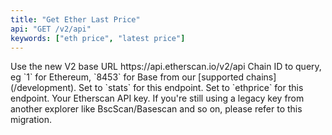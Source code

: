```yaml
---
title: "Get Ether Last Price"
api: "GET /v2/api"
keywords: ["eth price", "latest price"]
---
```



<CreditChip description="Returns the latest price of 1 ETH" />

  <ParamField path="v2" type="string" default="v2">
    Use the new V2 base URL https://api.etherscan.io/v2/api
  </ParamField>
  <ParamField query="chainid" type="string" default="1">
    Chain ID to query, eg `1` for Ethereum, `8453` for Base from our [supported chains](/development).
  </ParamField>
  <ParamField query="module" type="string" default="stats">
    Set to `stats` for this endpoint.
  </ParamField>
  <ParamField query="action" type="string" default="ethprice">
    Set to `ethprice` for this endpoint.
  </ParamField>
  <ParamField query="apikey" type="string">
    Your Etherscan API key. If you're still using a legacy key from another explorer like BscScan/Basescan and so on, please refer to this migration.
  </ParamField>
